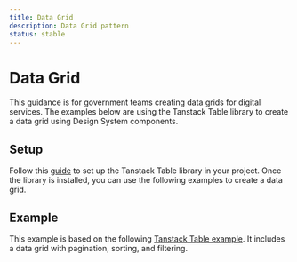 ```yaml
---
title: Data Grid
description: Data Grid pattern
status: stable
---
```


# Data Grid

This guidance is for government teams creating data grids for digital services.
The examples below are using the Tanstack Table library to create a data grid using Design System components.

## Setup

Follow this [guide](https://tanstack.com/table/latest/docs/installation) to set up the Tanstack Table library in your project.
Once the library is installed, you can use the following examples to create a data grid.

## Example

This example is based on the following [Tanstack Table example](https://github.com/tanstack/table/tree/main/examples/react/filters-fuzzy).
It includes a data grid with pagination, sorting, and filtering.

<DataGridSample/>
